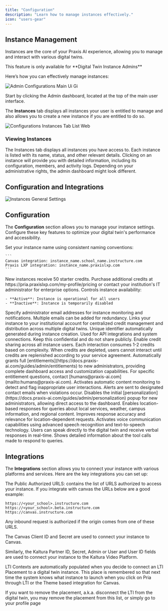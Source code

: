 ```yaml
---
title: "Configuration"
description: "Learn how to manage instances effectively."
icon: "users-gear"
---
```


## Instance Management

Instances are the core of your Praxis AI experience, allowing you to manage and interact with various digital twins.

<Note>
  This feature is only available for **Digital Twin Instance Admins**
</Note>

Here’s how you can effectively manage instances:

![Admin Configurations Main Ui Gi](/images/admin-configurations-main-ui.gif)

Start by clicking the <Icon icon="house-chimney" /> Admin dashboard, located at the top of the main user interface.

The **Instances** tab displays all instances your user is entitled to manage and also allows you to create a new instance if you are entitled to do so.

![Configurations Instances Tab List Web](/images/configurations-instances-tab-list.webp)

### Viewing Instances

<CardGroup cols={2}>
  <Card title="List of Instances" icon="pencil" iconType="regular" color="#27b834">
    The Instances tab displays all instances you have access to. Each instance is listed with its name, status, and other relevant details.
  </Card>
  <Card title="Instance Details" icon="gear">
    Clicking on an instance will provide you with detailed information, including its configuration, members, and activity logs.
  </Card>
</CardGroup>

<Warning>
  Depending on your administrative rights, the admin dashboard might look different.
</Warning>

## Configuration and Integrations

![Instances General Settings](/images/guides/admin/instance-general-settings.webp)

## Configuration

The **Configuration** section allows you to manage your instance settings. Configure these key features to optimize your digital twin's performance and accessibility.

<AccordionGroup>
  <Accordion title="Name">
    Set your instance name using consistent naming conventions:

    ```
    Canvas integration: instance_name.school_name.instructure.com
    Praxis LXP integration: instance_name.praxislxp.com
    ```
  </Accordion>
  <Accordion title="Credits">
    New instances receive 50 starter credits. Purchase additional credits at https://pria.praxislxp.com/my-profile/pricing or contact your institution's IT administrator for enterprise options.
  </Accordion>
  <Accordion title="Status">
    Controls instance availability:

    - **Active**: Instance is operational for all users
    - **Inactive**: Instance is temporarily disabled
  </Accordion>
  <Accordion title="Contact Emails">
    Specify administrator email addresses for instance monitoring and notifications. Multiple emails can be added for redundancy.
  </Accordion>
  <Accordion title="Account">
    Links your instance to your institutional account for centralized credit management and distribution across multiple digital twins.
  </Accordion>
  <Accordion title="Public ID">
    Unique identifier automatically generated during instance creation. Used for API integrations and system connections. Keep this confidential and do not share publicly.
  </Accordion>
  <Accordion title="Pool Credits">
    Enable credit sharing across all instance users. Each interaction consumes 1-2 credits based on complexity. When credits are depleted, users cannot interact until credits are replenished according to your service agreement.
  </Accordion>
  <Accordion title="Grant Entitlements to New Admins">
    Automatically grants full [entitlements](https://docs.praxis-ai.com/guides/admin/entitlements) to new administrators, providing complete dashboard access and customization capabilities. For specific entitlement questions, contact [humans@praxis-ai.com](mailto:humans@praxis-ai.com).
  </Accordion>
  <Accordion title="Enable Moderation">
    Activates automatic content monitoring to detect and flag inappropriate user interactions. Alerts are sent to designated contact emails when violations occur.
  </Accordion>
  <Accordion title="Don't Prompt to Personalize">
    Disables the initial [personalization](https://docs.praxis-ai.com/guides/admin/personalization) popup for new administrators, allowing direct access to the dashboard.
  </Accordion>
  <Accordion title="Use Location">
    Enables location-based responses for queries about local services, weather, campus information, and regional content. Improves response accuracy and relevance for location-dependent requests.
  </Accordion>
  <Accordion title="Enable Convo">
    Activates voice communication capabilities using advanced speech recognition and text-to-speech technology. Users can speak directly to the digital twin and receive verbal responses in real-time.
  </Accordion>
  <Accordion title="Display Agent Details">
    Shows detailed information about the tool calls made to respond to queries.
  </Accordion>
</AccordionGroup>

## Integrations

The **Integrations** section allows you to connect your instance with various platforms and services. Here are the key integrations you can set up:

The Public Authorized URLS: contains the list of URLS authorized to access your instance. If you integrate with canvas the URLs below are a good example:

```
https://<your_school>.instructure.com
https://<your_school>.beta.instructure.com
https://canvas.instructure.com
```

Any inbound request is authorized if the origin comes from one of these URLS.

The Canvas Client ID and Secret are used to connect your instance to Canvas.

Similarly, the Kaltura Partner ID, Secret, Admin or User and User ID fields are used to connect your instance to the Kaltura Video Platform.

LTI Contexts are automatically populated when you decide to connect an LTI Placement to a digital twin instance. This place is remembered so that next time the system knows what instance to launch when you click on Pria through LTI or the Theme based integration for Canvas.

If you want to remove the placement, a.k.a. disconnect the LTI from the digital twin, you may remove the placement from this list, or simply go to your profile page